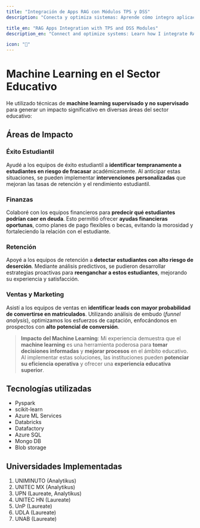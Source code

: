```yaml
---
title: "Integración de Apps RAG con Módulos TPS y DSS"
description: "Conecta y optimiza sistemas: Aprende cómo integro aplicaciones RAG con módulos de procesamiento y soporte de decisiones para potenciar plataformas educativas."

title_en: "RAG Apps Integration with TPS and DSS Modules"
description_en: "Connect and optimize systems: Learn how I integrate RAG applications with processing and decision support modules to enhance educational platforms."

icon: "🦜"
---
```


# Machine Learning en el Sector Educativo

He utilizado técnicas de **machine learning supervisado y no supervisado** para generar un impacto significativo en diversas áreas del sector educativo:

## Áreas de Impacto

### Éxito Estudiantil

Ayudé a los equipos de éxito estudiantil a **identificar tempranamente a estudiantes en riesgo de fracasar** académicamente. Al anticipar estas situaciones, se pueden implementar **intervenciones personalizadas** que mejoran las tasas de retención y el rendimiento estudiantil.

### Finanzas

Colaboré con los equipos financieros para **predecir qué estudiantes podrían caer en deuda**. Esto permitió ofrecer **ayudas financieras oportunas**, como planes de pago flexibles o becas, evitando la morosidad y fortaleciendo la relación con el estudiante.

### Retención

Apoyé a los equipos de retención a **detectar estudiantes con alto riesgo de deserción**. Mediante análisis predictivos, se pudieron desarrollar estrategias proactivas para **reenganchar a estos estudiantes**, mejorando su experiencia y satisfacción.

### Ventas y Marketing

Asistí a los equipos de ventas en **identificar leads con mayor probabilidad de convertirse en matriculados**. Utilizando análisis de embudo (*funnel analysis*), optimizamos los esfuerzos de captación, enfocándonos en prospectos con **alto potencial de conversión**.

> **Impacto del Machine Learning**: Mi experiencia demuestra que el **machine learning** es una herramienta poderosa para **tomar decisiones informadas** y **mejorar procesos** en el ámbito educativo. Al implementar estas soluciones, las instituciones pueden **potenciar su eficiencia operativa** y ofrecer una **experiencia educativa superior**.

## Tecnologías utilizadas

- Pyspark
- scikit-learn
- Azure ML Services
- Databricks
- Datafactory
- Azure SQL
- Mongo DB
- Blob storage

## Universidades Implementadas

1. UNIMINUTO (Analytikus)
2. UNITEC MX  (Analytikus)
3. UPN (Laureate, Analytikus)
4. UNITEC HN (Laureate)
5. UnP (Laureate)
6. UDLA (Laureate)
7. UNAB (Laureate)
